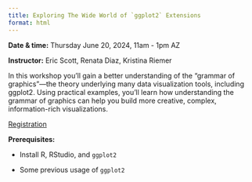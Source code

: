 ```yaml
---
title: Exploring The Wide World of `ggplot2` Extensions
format: html
---
```


**Date & time:** Thursday June 20, 2024, 11am - 1pm AZ

**Instructor:** Eric Scott, Renata Diaz, Kristina Riemer

In this workshop you'll gain a better understanding of the "grammar of graphics"—the theory underlying many data visualization tools, including ggplot2.
Using practical examples, you'll learn how understanding the grammar of graphics can help you build more creative, complex, information-rich visualizations.

[Registration]()

**Prerequisites:**

-   Install R, RStudio, and `ggplot2`

-   Some previous usage of `ggplot2`
